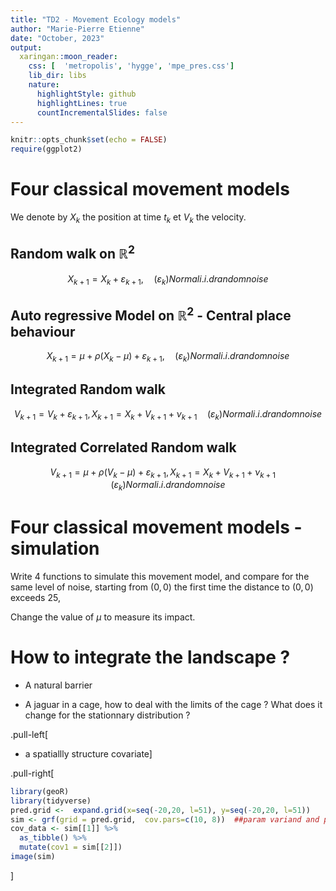```yaml
---
title: "TD2 - Movement Ecology models"
author: "Marie-Pierre Etienne"
date: "October, 2023"
output: 
  xaringan::moon_reader:
    css: [  'metropolis', 'hygge', 'mpe_pres.css']
    lib_dir: libs
    nature:
      highlightStyle: github
      highlightLines: true
      countIncrementalSlides: false
---
```


```r
knitr::opts_chunk$set(echo = FALSE)
require(ggplot2)
```


# Four classical movement models
We denote by $X_k$ the position at time $t_k$ et $V_k$ the velocity.

## Random walk on $\mathbb{R}^2$

$$X_{k+1} = X_k + \varepsilon_{k+1}, \quad (\varepsilon_{k}) Normal i.i.d random noise$$
  
## Auto regressive Model on $\mathbb{R}^2$ - Central place behaviour

$$X_{k+1} =\mu +  \rho (X_k - \mu)  + \varepsilon_{k+1}, \quad (\varepsilon_{k}) Normal i.i.d random noise$$
  
## Integrated Random walk 
  
$$V_{k+1} = V_k + \varepsilon_{k+1}, X_{k+1} = X_k +  V_{k+1} + \nu_{k+1}\quad (\varepsilon_{k}) Normal i.i.d random noise$$
  
## Integrated Correlated Random walk 
  
$$V_{k+1} = \mu + \rho(V_k-\mu) + \varepsilon_{k+1}, X_{k+1} = X_k +  V_{k+1} + \nu_{k+1}\quad (\varepsilon_{k}) Normal i.i.d random noise$$
  
  
# Four classical movement models - simulation

Write 4 functions to simulate this movement model, and compare for the same level of noise, starting from $(0,0)$ the first time the distance to $(0,0)$ exceeds $25$,

Change the value of $\mu$ to measure its impact.

# How to integrate the landscape ?

* A natural barrier

* A jaguar in a cage, how to deal with the limits of the cage ? What does it change for the stationnary distribution ?

.pull-left[

* a spatiallly structure covariate]

.pull-right[

```r
library(geoR)
library(tidyverse)
pred.grid <-  expand.grid(x=seq(-20,20, l=51), y=seq(-20,20, l=51))
sim <- grf(grid = pred.grid,  cov.pars=c(10, 8))  ##param variand and portee
cov_data <- sim[[1]] %>% 
  as_tibble() %>% 
  mutate(cov1 = sim[[2]])  
image(sim)
```
]
